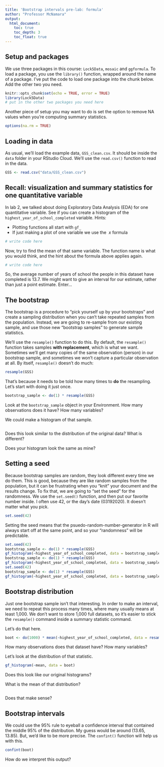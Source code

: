 ```yaml
---
title: 'Bootstrap intervals pre-lab: formula'
author: "Professor McNamara"
output:
  html_document:
    toc: true
    toc_depth: 3
    toc_float: true
---
```


## Setup and packages

We use three packages in this course: `Lock5Data`, `mosaic` and `ggformula`. To load a package, you use the `library()` function, wrapped around the name of a package. I've put the code to load one package into the chunk below. Add the other two you need. 

```r
knitr::opts_chunk$set(echo = TRUE, error = TRUE)
library(Lock5Data)
# put in the other two packages you need here
```

Another piece of setup you may want to do is set the option to remove NA values when you're computing summary statistics. 

```r
options(na.rm = TRUE)
```

## Loading in data

As usual, we'll load the example data, `GSS_clean.csv`. It should be inside the `data` folder in your RStudio Cloud. We'll use the `read.csv()` function to read in the data. 

```r
GSS <- read.csv("data/GSS_clean.csv")
```

## Recall: visualization and summary statistics for one quantitative variable

In lab 2, we talked about doing Exploratory Data Analysis (EDA) for one quantitative variable. See if you can create a histogram of the `highest_year_of_school_completed` variable. 
Hints:

- Plotting functions all start with `gf_`
- If just making a plot of one variable we use the $~x$ formula

```r
# write code here
```

Now, try to find the mean of that same variable. The function name is what you would think, and the hint about the formula above applies again.

```r
# write code here
```

So, the average number of years of school the people in this dataset have completed is 13.7. We might want to give an interval for our estimate, rather than just a point estimate. Enter...

## The bootstrap

The bootstrap is a procedure to "pick yourself up by your bootstraps" and create a sampling distribution when you can't take repeated samples from the population. Instead, we are going to re-sample from our existing sample, and use those new "bootstrap samples" to generate sample statistics. 

We'll use the `resample()` function to do this. By default, the `resample()` function takes samples **with replacement**, which is what we want. Sometimes we'll get many copies of the same observation (person) in our bootstrap sample, and sometimes we won't capture a particular observation at all. By itself, `resample()` doesn't do much:

```r
resample(GSS)
```

That's because it needs to be told how many times to **do** the resampling. Let's start with doing it just once.

```r
bootstrap_sample <- do(1) * resample(GSS)
```

Look at the `bootstrap_sample` object in your Environment. How many observations does it have? How many variables?




We could make a histogram of that sample. 

```r

```

Does this look similar to the distribution of the original data? What is different? 

Does your histogram look the same as mine?

## Setting a seed

Because bootstrap samples are random, they look different every time we do them. This is good, because they are like random samples from the population, but it can be frustrating when you "knit" your document and the results change. To fix that, we are going to "set the seed" for the randomness. We use the `set.seed()` function, and then put our favorite number inside. I often use 42, or the day's date (03192020). It doesn't matter what you pick. 

```r
set.seed(42)
```

Setting the seed means that the psuedo-random-number-generator in R will always start off at the same point, and so your "randomness" will be predictable. 

```r
set.seed(42)
bootstrap_sample <- do(1) * resample(GSS)
gf_histogram(~highest_year_of_school_completed, data = bootstrap_sample, binwidth = 2)
bootstrap_sample <- do(1) * resample(GSS)
gf_histogram(~highest_year_of_school_completed, data = bootstrap_sample, binwidth = 2)
set.seed(42)
bootstrap_sample <- do(1) * resample(GSS)
gf_histogram(~highest_year_of_school_completed, data = bootstrap_sample, binwidth = 2)
```

## Bootstrap distribution

Just one bootstrap sample isn't that interesting. In order to make an interval, we need to repeat this process many times, where many usually means at least 1,000. We don't want to store 1,000 full datasets, so it's easier to stick the `resample()` command inside a summary statistic command.  

Let's do that here.

```r
boot <- do(1000) * mean(~highest_year_of_school_completed, data = resample(GSS))
```

How many observations does that dataset have? How many variables? 




Let's look at the distribution of that statistic. 
```r
gf_histogram(~mean, data = boot)
```

Does this look like our original histograms?

What is the mean of that distribution?

```r

```

Does that make sense?




## Bootstrap intervals

We could use the 95\% rule to eyeball a confidence interval that contained the middle 95\% of the distribution. My guess would be around (13.65, 13.85). But, we'd like to be more precise. The `confint()` function will help us with this.

```r
confint(boot)
```

How do we interpret this output?

